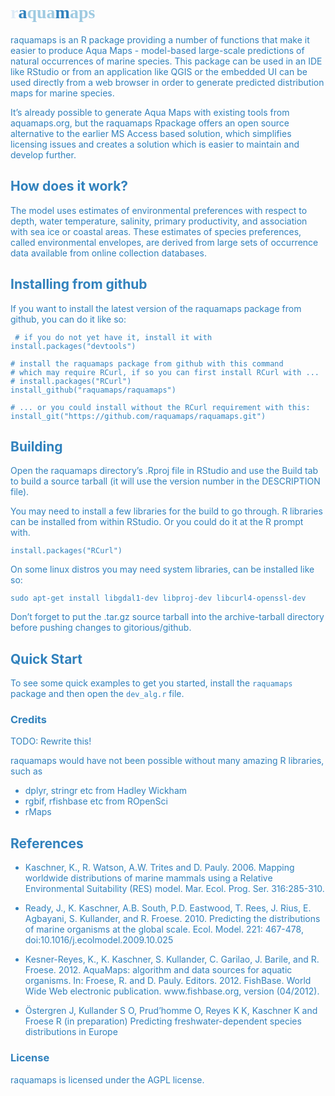 <link href='http://fonts.googleapis.com/css?family=IM+Fell+Double+Pica+SC' rel='stylesheet' type='text/css'>

<h1 style="font-family:'IM Fell Double Pica SC', serif;">
  <font color="#deebf7">r</font><font color="#3182bd">a</font><font color="#9ecae1">qua</font><font color="#3182bd">m<font color="#9ecae1">aps</font>
</h1>

raquamaps is an R package providing a number of functions that make it easier to produce Aqua Maps - model-based large-scale predictions of natural occurrences of marine species. This package can be used in an IDE like RStudio or from an application like QGIS or the embedded UI can be used directly from a web browser in order to generate predicted distribution maps for marine species.

It's already possible to generate Aqua Maps with existing tools from aquamaps.org, but the raquamaps Rpackage offers an open source alternative to the earlier MS Access based solution, which simplifies licensing issues and creates a solution which is easier to maintain and develop further.

## How does it work?

The model uses estimates of environmental preferences with respect to depth, water temperature, salinity, primary productivity, and association with sea ice or coastal areas. These estimates of species preferences, called environmental envelopes, are derived from large sets of occurrence data available from online collection databases.

## Installing from github

If you want to install the latest version of the raquamaps package from github, you can do it like so:

```console
 # if you do not yet have it, install it with
install.packages("devtools") 

# install the raquamaps package from github with this command
# which may require RCurl, if so you can first install RCurl with ...
# install.packages("RCurl")
install_github("raquamaps/raquamaps")  

# ... or you could install without the RCurl requirement with this:
install_git("https://github.com/raquamaps/raquamaps.git")
```

## Building

Open the raquamaps directory's .Rproj file in RStudio and use the Build tab to build a source tarball (it will use the version number in the DESCRIPTION file). 

You may need to install a few libraries for the build to go through. R libraries can be installed from within RStudio. Or you could do it at the R prompt with.

```console
install.packages("RCurl")  
```

On some linux distros you may need system libraries, can be installed like so:

```console
sudo apt-get install libgdal1-dev libproj-dev libcurl4-openssl-dev
```

Don't forget to put the .tar.gz source tarball into the archive-tarball directory before pushing changes to gitorious/github.


## Quick Start

To see some quick examples to get you started, install the `raquamaps` package and then open the `dev_alg.r` file.

### Credits

TODO: Rewrite this!

raquamaps would have not been possible without many amazing R libraries, such as

* dplyr, stringr etc from Hadley Wickham
* rgbif, rfishbase etc from ROpenSci
* rMaps

## References

* Kaschner, K., R. Watson, A.W. Trites and D. Pauly. 2006. Mapping worldwide distributions of marine mammals using a Relative Environmental Suitability (RES) model. Mar. Ecol. Prog. Ser. 316:285-310.

* Ready, J., K. Kaschner, A.B. South, P.D. Eastwood, T. Rees, J. Rius, E. Agbayani, S. Kullander, and R. Froese. 2010. Predicting the distributions of marine organisms at the global scale. Ecol. Model. 221: 467-478, doi:10.1016/j.ecolmodel.2009.10.025

* Kesner-Reyes, K., K. Kaschner, S. Kullander, C. Garilao, J. Barile, and R. Froese. 2012. AquaMaps: algorithm and data sources for aquatic organisms. In: Froese, R. and D. Pauly. Editors. 2012. FishBase. World Wide Web electronic publication. www.fishbase.org, version (04/2012).

* Östergren J, Kullander S O, Prud'homme O, Reyes K K, Kaschner K and Froese R (in preparation) Predicting freshwater-dependent species distributions in Europe

### License

raquamaps is licensed under the AGPL license.
